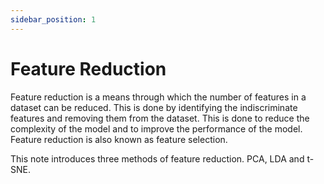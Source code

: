 ```yaml
---
sidebar_position: 1
---
```


# Feature Reduction

Feature reduction is a means through which the number of features in a dataset can be reduced. This is done by identifying the indiscriminate features and removing them from the dataset. This is done to reduce the complexity of the model and to improve the performance of the model. Feature reduction is also known as feature selection.

This note introduces three methods of feature reduction. PCA, LDA and t-SNE.
